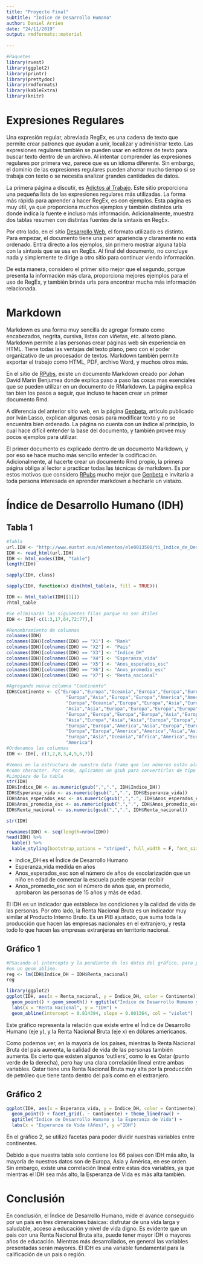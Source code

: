 ```yaml
---
title: "Proyecto Final"
subtitle: "Índice de Desarrollo Humano"
author: Daniel Arrien
date: "24/11/2019"
output: rmdformats::material
    
---
```

```r
#Paquetes
library(rvest)
library(ggplot2)
library(printr)
library(prettydoc)
library(rmdformats)
library(kableExtra)
library(knitr)
```

# Expresiones Regulares
Una expresión regular, abreviada RegEx, es una cadena de texto que permite crear patrones que ayudan a unir, localizar y administrar texto. Las expresiones regulares también se pueden usar en editores de texto para buscar texto dentro de un archivo. Al intentar comprender las expresiones regulares por primera vez, parece que es un idioma diferente. Sin embargo, el dominio de las expresiones regulares pueden ahorrar mucho tiempo si se trabaja con texto o se necesita analizar grandes cantidades de datos.

La primera página a discutir, es [Adictos al Trabajo](https://www.adictosaltrabajo.com/2015/01/29/regexsam/). Este sitio proporciona una pequeña lista de las expresiones regulares más utilizadas. La forma más rápida para aprender a hacer RegEx, es con ejemplos. Esta página es muy útil, ya que proporciona muchos ejemplos y también distintos urls donde indica la fuente e incluso más información. Adicionalmente, muestra dos tablas resumen con distintas fuentes de la sintaxis en RegEx. 

Por otro lado, en el sitio [Desarrollo Web](https://desarrolloweb.com/articulos/2033.php), el formato utilizado es distinto. Para empezar, el documento tiene una peor apariencia y claramente no está ordenado. Entra directo a los ejemplos, sin primero mostrar alguna tabla con la sintaxis que se usa en RegEx. Al final del documento, no concluye nada y simplemente te dirige a otro sitio para continuar viendo información.

De esta manera, considero el primer sitio mejor que el segundo, porque presenta la información más clara, proporciona mejores ejemplos para el uso de RegEx, y también brinda urls para encontrar mucha más información relacionada. 

# Markdown
Markdown es una forma muy sencilla de agregar formato como encabezados, negrita, cursiva, listas con viñetas, etc. al texto plano. Markdown permite a las personas crear páginas web sin experiencia en HTML. Tiene todas las ventajas del texto plano, pero con el poder organizativo de un procesador de textos. Markdown también permite exportar el trabajo como HTML, PDF, archivo Word, y muchos otros más. 

En el sitio de [RPubs](http://www.rpubs.com/JohanMarin/Rmarkdown), existe un documento Markdown creado por Johan David Marin Benjumea donde explica paso a paso las cosas mas esenciales que se pueden utilizar en un documento de RMarkdown. La página explica tan bien los pasos a seguir, que incluso te hacen crear un primer documento Rmd. 

A diferencia del anterior sitio web, en la página [Genbeta](https://www.genbeta.com/guia-de-inicio/que-es-markdown-para-que-sirve-y-como-usarlo), artículo publicado por Iván Lasso, explican algunas cosas para modificar texto y no se encuentra bien ordenado. La página no cuenta con un índice al principio, lo cual hace difícil entender la base del documento, y también provee muy pocos ejemplos para utilizar.

El primer documento es explicado dentro de un documento Markdown, y por eso se hace mucho más sencillo enteder la codificación. Adicionalmente, al hacerte crear un documento Rmd propio, la primera página obliga al lector a practicar todas las técnicas de markdown. Es por estos motivos que considero [RPubs](http://www.rpubs.com/JohanMarin/Rmarkdown) mucho mejor que [Genbeta](https://www.genbeta.com/guia-de-inicio/que-es-markdown-para-que-sirve-y-como-usarlo) e invitaría a toda persona interesada en aprender markdown a hecharle un vistazo. 


# Índice de Desarrollo Humano (IDH) {.tabset .tabset-pills .tabset-fade}
## Tabla 1
```r
#Tabla
url.IDH <- "http://www.eustat.eus/elementos/ele0013500/ti_Indice_de_Desarrollo_Humano_por_indicadores_segun_paises_2015/tbl0013566_c.html"
IDH <- read_html(url.IDH)
IDH <- html_nodes(IDH, "table")
length(IDH)

sapply(IDH, class)

sapply(IDH, function(x) dim(html_table(x, fill = TRUE)))

IDH <- html_table(IDH[[1]])
?html_table

#Se eliminarán las siguientes filas porque no son útiles
IDH <- IDH[-c(1:3,17,64,72:77),]

#Renombramiento de columnas
colnames(IDH)
colnames(IDH)[colnames(IDH) == "X1"] <- "Rank"
colnames(IDH)[colnames(IDH) == "X2"] <- "Pais"
colnames(IDH)[colnames(IDH) == "X3"] <- "Indice_DH"
colnames(IDH)[colnames(IDH) == "X4"] <- "Esperanza_vida"
colnames(IDH)[colnames(IDH) == "X5"] <- "Anos_esperados_esc"
colnames(IDH)[colnames(IDH) == "X6"] <- "Anos_promedio_esc"
colnames(IDH)[colnames(IDH) == "X7"] <- "Renta_nacional"

#Agregando nueva columna "Continente"
IDH$Continente <- c("Europa","Europa","Oceania","Europa","Europa","Europa","Asia",
                      "Europa","Asia","Europa","Europa","America","America","Europa",
                      "Europa","Oceania","Europa","Europa","Asia","Europa","Europa",
                      "Asia","Asia","Europa","Europa","Europa","Europa","Europa","Europa",
                      "Europa","Europa","Europa","Europa","Asia","Europa","Europa",
                      "Asia","Europa","Asia","Asia","Europa","Europa","Asia","America",
                      "Europa","Europa","America","Asia","Europa","Europa","Europa",
                      "Europa","Europa","America","America","Asia","Asia","America",
                      "Europa","Asia","Oceania","Africa","America","Europa","Africa",
                      "America")
#Ordenamos las columnas 
IDH <- IDH[, c(1,2,8,3,4,5,6,7)]
```

```r
#Vemos en la estructura de nuestro data frame que los números están almacenados
#como character. Por ende, aplicamos un gsub para convertirlos de tipo numérico.
#Limpieza de la tabla
str(IDH)
IDH$Indice_DH <- as.numeric(gsub(",",".", IDH$Indice_DH))
IDH$Esperanza_vida <- as.numeric(gsub(",",".", IDH$Esperanza_vida))
IDH$Anos_esperados_esc <- as.numeric(gsub(",",".", IDH$Anos_esperados_esc))
IDH$Anos_promedio_esc <- as.numeric(gsub(",",".", IDH$Anos_promedio_esc))
IDH$Renta_nacional <- as.numeric(gsub(",",".", IDH$Renta_nacional))

str(IDH)
```

```r
rownames(IDH) <- seq(length=nrow(IDH))
head(IDH) %>%
  kable() %>%
  kable_styling(bootstrap_options = "striped", full_width = F, font_size = 9)
```
* Indice_DH es el Índice de Desarrollo Humano
* Esperanza_vida medida en años
* Anos_esperados_esc son el número de años de escolarización que un niño en edad de comenzar la escuela puede esperar recibir
* Anos_promedio_esc son el número de años que, en promedio, aprobaron las personas de 15 años y más de edad.

El IDH es un indicador que establece las condiciones y la calidad de vida de las personas. Por otro lado, la Renta Nacional Bruta es un indicador muy similar al Producto Interno Bruto. Es un PIB ajustado, que suma toda la producción que hacen las empresas nacionales en el extranjero, y resta todo lo que hacen las empresas extranjeras en territorio nacional.

## Gráfico 1
```r
#PSacando el intercepto y la pendiente de los datos del gráfico, para poder utilizarlos
#en un geom_abline.
reg <- lm(IDH$Indice_DH ~ IDH$Renta_nacional)
reg
```

```r
library(ggplot2)
ggplot(IDH, aes(x = Renta_nacional, y = Indice_DH, color = Continente)) + 
  geom_point() + geom_smooth() + ggtitle("Índice de Desarrollo Humano y Renta Nacional") +
  labs(x = "Renta Nacional", y = "IDH") + 
  geom_abline(intercept = 0.814394, slope = 0.001364, col = "violet")
```
Este gráfico representa la relación que existe entre el Índice de Desarrollo Humano (eje y), y la Renta Nacional Bruta (eje x) en dólares americanos. 

Como podemos ver, en la mayoría de los países, mientras la Renta Nacional Bruta del país aumenta, la calidad de vida de las personas también aumenta. Es cierto que existen algunos 'outliers', como lo es Qatar (punto verde de la derecha), pero hay una clara correlación lineal entre ambas variables. Qatar tiene una Renta Nacional Bruta muy alta por la producción de petróleo que tiene tanto dentro del país como en el extranjero. 

## Gráfico 2
```r
ggplot(IDH, aes(x = Esperanza_vida, y = Indice_DH, color = Continente)) +
  geom_point() + facet_grid(. ~ Continente) + theme_linedraw() +
  ggtitle("Índice de Desarrollo Humano y la Esperanza de Vida") +
  labs(x = "Esperanza de Vida (Años)", y ="IDH")
```
En el gráfico 2, se utilizó facetas para poder dividir nuestras variables entre continentes. 

Debido a que nuestra tabla solo contiene los 66 países con IDH más alto, la mayoría de nuestros datos son de Europa, Asia y América, en ese orden. Sin embargo, existe una correlación lineal entre estas dos variables, ya que mientras el IDH sea más alto, la Esperanza de Vida es más alta también.

# Conclusión
En conclusión, el Índice de Desarrollo Humano, mide el avance conseguido por un país en tres dimensiones básicas: disfrutar de una vida larga y saludable, acceso a educación y nivel de vida digno.
Es evidente que un pais con una Renta Nacional Bruta alta, puede tener mayor IDH o mayores años de educación. Mientras más desarrollados, en general las variables presentadas serán mayores. El IDH es una variable fundamental para la calificación de un país o región.








